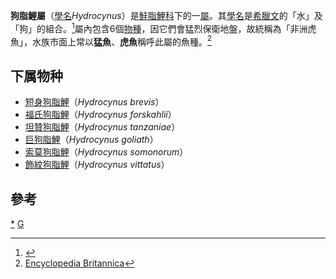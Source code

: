 {{Automatic taxobox
| taxon = Hydrocynus
| image = TigerfishHydrocynusVittatus2.jpg
| image_caption = [[飾紋狗脂鲤|飾紋狗脂鲤]]（''H. vittatus''）
| authority = [[喬治·居維葉|Cuvier]], 1816
| subdivision_ranks = [[種|種]]<ref>{{ITIS |id=639165 |taxon=''Hydrocynus'' |accessdate=2007-08-08}}</ref>
| subdivision = 
* 见内文。
}}

'''狗脂鯉屬'''（[[學名|學名]]''Hydrocynus''）是[[鮭脂鯉科|鮭脂鯉科]]下的一[[屬|屬]]。其[[學名|學名]]是[[希臘文|希臘文]]的「水」及「狗」的組合。<ref>{{Cite web |url=http://www.fishbase.org/Eschmeyer/GeneraSummary.cfm?ID=Hydrocynus |title=fishbase.org |access-date=2010-09-07 |archive-date=2007-05-16 |archive-url=https://web.archive.org/web/20070516034516/http://www.fishbase.org/Eschmeyer/GeneraSummary.cfm?ID=Hydrocynus |dead-url=no }}</ref>屬內包含6個[[物種|物種]]，因它們會猛烈保衛地盤，故統稱為「非洲虎魚」，水族市面上常以'''猛魚'''、'''虎魚'''稱呼此屬的魚種。<ref>[http://www.britannica.com/eb/topic-278428/Hydrocynus Encyclopedia Britannica]</ref>

==下属物种==
* [[短身狗脂鯉|短身狗脂鯉]]（''Hydrocynus brevis''）
* [[福氏狗脂鯉|福氏狗脂鯉]]（''Hydrocynus forskahlii''）
* [[坦贊狗脂鯉|坦贊狗脂鯉]]（''Hydrocynus tanzaniae''）
* [[巨狗脂鯉|巨狗脂鯉]]（''Hydrocynus goliath''）
* [[索莫狗脂鯉|索莫狗脂鯉]]（''Hydrocynus somonorum''）
* [[飾紋狗脂鯉|飾紋狗脂鯉]]（''Hydrocynus vittatus''）

==參考==
{{reflist}}
{{Taxonbar|from=Q345896}}

[[Category:狗脂鯉屬|*]]
[[Category:非洲脂鯉科|G]]